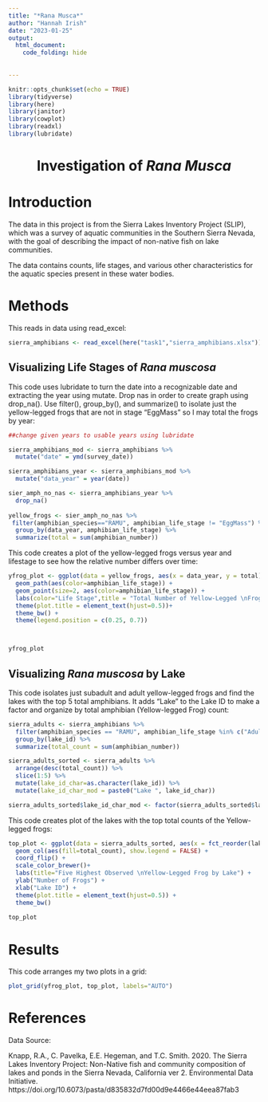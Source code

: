 ```yaml
---
title: "*Rana Musca*"
author: "Hannah Irish"
date: "2023-01-25"
output: 
  html_document:
    code_folding: hide
   
  
---
```



```r
knitr::opts_chunk$set(echo = TRUE)
library(tidyverse)
library(here)
library(janitor)
library(cowplot)
library(readxl)
library(lubridate)
```

<center> <h1>**Investigation of *Rana Musca* **</h1> </center>


# **Introduction**


The data in this project is from the Sierra Lakes Inventory Project (SLIP), which was a survey of aquatic communities in the Southern Sierra Nevada, with the goal of describing the impact of non-native fish on lake communities. 

The data contains counts, life stages, and various other characteristics for the aquatic species present in these water bodies.

# **Methods**

This reads in data using read_excel:
```r
sierra_amphibians <- read_excel(here("task1","sierra_amphibians.xlsx"))
```


## Visualizing Life Stages of *Rana muscosa*

This code uses lubridate to turn the date into a recognizable date and extracting the year using mutate. Drop nas in order to create graph using drop_na(). Use filter(), group_by(), and summarize() to isolate just the yellow-legged frogs that are not in stage "EggMass" so I may total the frogs by year:
```r

##change given years to usable years using lubridate

sierra_amphibians_mod <- sierra_amphibians %>%
  mutate("date" = ymd(survey_date))

sierra_amphibians_year <- sierra_amphibians_mod %>%
  mutate("data_year" = year(date))

sier_amph_no_nas <- sierra_amphibians_year %>%
  drop_na()
  
yellow_frogs <- sier_amph_no_nas %>%
 filter(amphibian_species=="RAMU", amphibian_life_stage != "EggMass") %>%
  group_by(data_year, amphibian_life_stage) %>%
  summarize(total = sum(amphibian_number))


```


This code creates a plot of the yellow-legged frogs versus year and lifestage to see how the relative number differs over time:
```r

yfrog_plot <- ggplot(data = yellow_frogs, aes(x = data_year, y = total)) +
  geom_path(aes(color=amphibian_life_stage)) + 
  geom_point(size=2, aes(color=amphibian_life_stage)) +
  labs(color="Life Stage",title = "Total Number of Yellow-Legged \nFrogs per Year by Life Stage", x="Year", y="Total Yellow-Legged Frogs Observed") +
  theme(plot.title = element_text(hjust=0.5))+
  theme_bw() + 
  theme(legend.position = c(0.25, 0.7))



yfrog_plot
```

## Visualizing *Rana muscosa* by Lake

This code isolates just subadult and adult yellow-legged frogs and find the lakes with the top 5 total amphibians. It adds "Lake" to the Lake ID to make a factor and organize by total amphibian (Yellow-legged Frog) count:
```r
sierra_adults <- sierra_amphibians %>%
  filter(amphibian_species == "RAMU", amphibian_life_stage %in% c("Adult", "SubAdult")) %>%
  group_by(lake_id) %>%
  summarize(total_count = sum(amphibian_number))

sierra_adults_sorted <- sierra_adults %>%
  arrange(desc(total_count)) %>%
  slice(1:5) %>%
  mutate(lake_id_char=as.character(lake_id)) %>%
  mutate(lake_id_char_mod = paste0("Lake ", lake_id_char))

sierra_adults_sorted$lake_id_char_mod <- factor(sierra_adults_sorted$lake_id_char_mod)

```


This code creates plot of the lakes with the top total counts of the Yellow-legged frogs:

```r
top_plot <- ggplot(data = sierra_adults_sorted, aes(x = fct_reorder(lake_id_char_mod, total_count), y = total_count)) + 
  geom_col(aes(fill=total_count), show.legend = FALSE) +
  coord_flip() +
  scale_color_brewer()+
  labs(title="Five Highest Observed \nYellow-Legged Frog by Lake") +
  ylab("Number of Frogs") +
  xlab("Lake ID") +
  theme(plot.title = element_text(hjust=0.5)) +
  theme_bw()
  
top_plot

```

# **Results**


This code arranges my two plots in a grid:

```r
plot_grid(yfrog_plot, top_plot, labels="AUTO")
```

# **References**

Data Source:

Knapp, R.A., C. Pavelka, E.E. Hegeman, and T.C. Smith. 2020. The Sierra Lakes Inventory Project: Non-Native fish and community composition of lakes and ponds in the Sierra Nevada, California ver 2. Environmental Data Initiative. https://doi.org/10.6073/pasta/d835832d7fd00d9e4466e44eea87fab3